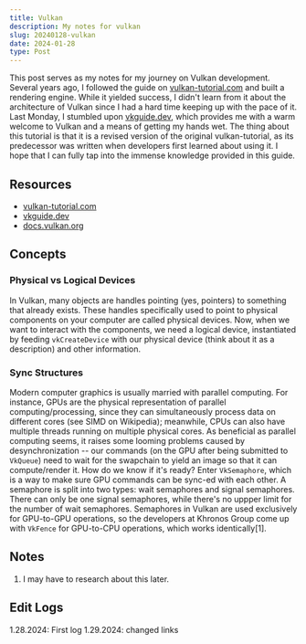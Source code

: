 ```yaml
---
title: Vulkan
description: My notes for vulkan
slug: 20240128-vulkan
date: 2024-01-28
type: Post
---
```


This post serves as my notes for my journey on Vulkan development.
Several years ago, I followed the guide on [vulkan-tutorial.com](https://vulkan-tutorial.com/) and built
a rendering engine. While it yielded success, I didn't learn from it about the architecture
of Vulkan since I had a hard time keeping up with the pace of it. Last Monday, I stumbled
upon [vkguide.dev](https://vkguide.dev), which provides me with a warm welcome to Vulkan and a means of
getting my hands wet. The thing about this tutorial is that it is a revised version of the
original vulkan-tutorial, as its predecessor was written when developers first learned about
using it. I hope that I can fully tap into the immense knowledge provided in this guide.

## Resources

- [vulkan-tutorial.com](https://vulkan-tutorial.com/)
- [vkguide.dev](https://vkguide.dev/)
- [docs.vulkan.org](https://docs.vulkan.org/)

## Concepts

### Physical vs Logical Devices

In Vulkan, many objects are handles pointing (yes, pointers) to something that already exists.
These handles specifically used to point to physical components on your computer are called
physical devices. Now, when we want to interact with the components, we need a logical device,
instantiated by feeding `vkCreateDevice` with our physical device (think about it as a description)
and other information.

### Sync Structures

Modern computer graphics is usually married with parallel computing. For instance, GPUs are the
physical representation of parallel computing/processing, since they can simultaneously process
data on different cores (see SIMD on Wikipedia); meanwhile, CPUs can also have multiple threads
running on multiple physical cores. As beneficial as parallel computing seems, it raises some
looming problems caused by desynchronization -- our commands (on the GPU after being submitted to `VkQueue`)
need to wait for the swapchain to yield an image so that it can compute/render it.
How do we know if it's ready? Enter `VkSemaphore`, which is a way to make sure GPU commands can be
sync-ed with each other. A semaphore is split into two types: wait semaphores and signal semaphores.
There can only be one signal semaphores, while there's no uppper limit for the number of wait semaphores.
Semaphores in Vulkan are used exclusively for GPU-to-GPU operations, so the developers at Khronos Group come
up with `VkFence` for GPU-to-CPU operations, which works identically[1].

## Notes

1. I may have to research about this later.

## Edit Logs

1.28.2024: First log
1.29.2024: changed links
